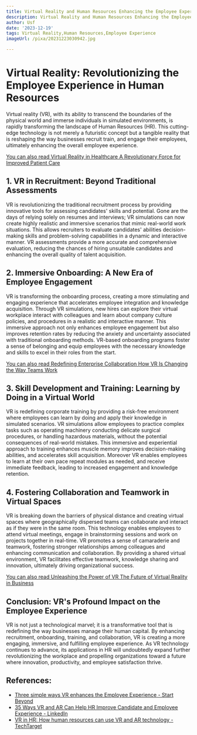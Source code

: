 ```yaml
---
title: Virtual Reality and Human Resources Enhancing the Employee Experience
description: Virtual Reality and Human Resources Enhancing the Employee Experience
author: Usf
date: '2023-12-19'
tags: Virtual Reality,Human Resources,Employee Experience
imageUrl: /pixa/20231223030942.jpg

---
```

# Virtual  Reality: Revolutionizing the  Employee Experience in Human Resources

Virtual reality (VR), with its ability to transcend the boundaries of the physical world  and immerse individuals in simulated environments, is rapidly transforming the landscape of Human  Resources (HR). This cutting-edge technology is  not merely a futuristic concept but  a tangible reality that is  reshaping the way businesses recruit train, and engage their employees, ultimately enhancing the overall employee  experience.

[You can also read Virtual Reality in Healthcare A Revolutionary Force for Improved Patient  Care](Virtual%20Reality%20in%20Healthcare%20A%20Revolutionary%20Force%20for%20Improved%20Patient%20Care)


## 1.  VR in  Recruitment: Beyond Traditional Assessments

VR  is revolutionizing the traditional recruitment process by providing innovative tools for assessing candidates' skills and potential. Gone are the days of relying solely on resumes and interviews; VR simulations  can now create highly realistic and  immersive scenarios that mimic real-world work situations. This allows recruiters to evaluate candidates' abilities decision-making skills and  problem-solving capabilities in a dynamic and interactive manner. VR assessments provide a more accurate and comprehensive evaluation, reducing the chances of hiring unsuitable candidates and enhancing the overall quality of talent acquisition.

## 2. Immersive Onboarding: A New Era of Employee Engagement

VR  is transforming the onboarding  process, creating a more stimulating and engaging experience that accelerates employee integration and knowledge acquisition. Through VR simulations, new hires can explore their virtual workplace interact  with colleagues and learn about company culture policies,  and procedures in a realistic and interactive manner. This immersive approach not only enhances employee engagement but also improves  retention  rates  by reducing the anxiety and uncertainty associated with traditional onboarding methods. VR-based onboarding programs foster  a sense of belonging  and equip employees with the necessary knowledge and skills to excel in their roles from the start.

[You can also read Redefining Enterprise Collaboration How VR Is Changing the Way  Teams Work](Redefining%20Enterprise%20Collaboration%20How%20VR%20Is%20Changing%20the%20Way%20Teams%20Work)


## 3. Skill Development and Training: Learning by Doing in a Virtual World

VR is redefining corporate training by providing a risk-free environment  where employees can learn by doing  and apply their knowledge in simulated scenarios.  VR simulations allow employees to practice complex tasks such as operating machinery conducting delicate surgical procedures, or handling  hazardous materials, without  the potential consequences of  real-world mistakes. This immersive and experiential  approach to training enhances muscle memory improves decision-making abilities, and accelerates skill acquisition. Moreover  VR enables employees to learn at their own pace  repeat modules as needed,  and receive immediate feedback, leading to increased engagement and knowledge retention.

## 4. Fostering Collaboration and Teamwork in Virtual Spaces

VR is breaking down the barriers of  physical distance and creating virtual spaces  where geographically dispersed teams can collaborate  and interact as if they were  in the  same room. This technology enables employees  to attend virtual  meetings, engage in brainstorming sessions and work on projects together in real-time. VR  promotes a sense  of camaraderie and  teamwork, fostering stronger  relationships among colleagues and enhancing communication and collaboration. By providing a shared virtual environment, VR facilitates effective teamwork, knowledge sharing and innovation,  ultimately driving organizational success.

[You can also read Unleashing the Power of VR The Future  of Virtual Reality in  Business](Unleashing%20the%20Power%20of%20VR%20The%20Future%20of%20Virtual%20Reality%20in%20Business)


## Conclusion: VR's Profound Impact on the Employee Experience

VR  is not just a technological marvel; it is a transformative tool that  is  redefining the way businesses manage their human capital. By enhancing recruitment, onboarding, training, and collaboration, VR is creating a more engaging, immersive, and fulfilling employee experience. As VR technology  continues to  advance,  its applications in HR will undoubtedly expand further revolutionizing the workplace and propelling organizations toward a future  where innovation, productivity, and  employee satisfaction thrive.

## References:
- [Three simple ways VR enhances the Employee Experience - Start Beyond](https://www.startbeyond.co/media/three-simple-ways-vr-enhances-the-employee-experience)
- [35 Ways VR and AR Can Help HR Improve Candidate and Employee Experience - LinkedIn](https://www.linkedin.com/pulse/35-ways-vr-ar-can-help-hr-improve-candidate-employee-25gtc?trk=article-ssr-frontend-pulse_more-articles_related-content-card)
- [VR in HR: How human resources can use VR and AR technology - TechTarget](https://www.techtarget.com/searchhrsoftware/tip/VR-in-HR-How-human-resources-can-use-VR-and-AR-technology)
